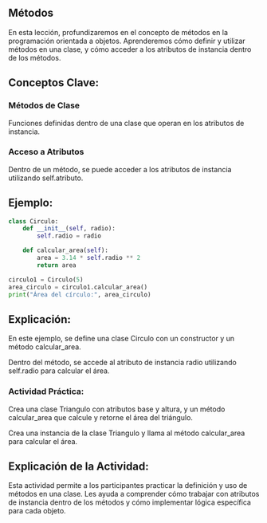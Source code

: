 ## Métodos

En esta lección, profundizaremos en el concepto de métodos en la programación orientada a objetos. Aprenderemos cómo definir y utilizar métodos en una clase, y cómo acceder a los atributos de instancia dentro de los métodos.

## Conceptos Clave:

### Métodos de Clase

Funciones definidas dentro de una clase que operan en los atributos de instancia.

### Acceso a Atributos 

Dentro de un método, se puede acceder a los atributos de instancia utilizando self.atributo.

## Ejemplo:

```python
class Circulo:
    def __init__(self, radio):
        self.radio = radio

    def calcular_area(self):
        area = 3.14 * self.radio ** 2
        return area

circulo1 = Circulo(5)
area_circulo = circulo1.calcular_area()
print("Área del círculo:", area_circulo)
```
## Explicación:

En este ejemplo, se define una clase Circulo con un constructor y un método calcular_area.

Dentro del método, se accede al atributo de instancia radio utilizando self.radio para calcular el área.

::: {.callout-important}
### Actividad Práctica:

Crea una clase Triangulo con atributos base y altura, y un método calcular_area que calcule y retorne el área del triángulo.

Crea una instancia de la clase Triangulo y llama al método calcular_area para calcular el área.
:::

## Explicación de la Actividad:

Esta actividad permite a los participantes practicar la definición y uso de métodos en una clase. Les ayuda a comprender cómo trabajar con atributos de instancia dentro de los métodos y cómo implementar lógica específica para cada objeto.

